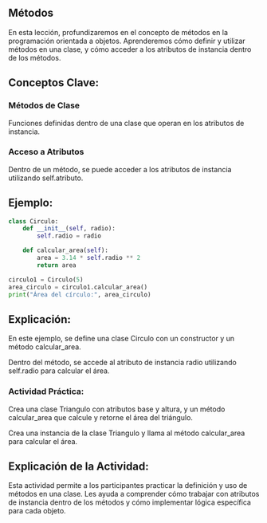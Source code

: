 ## Métodos

En esta lección, profundizaremos en el concepto de métodos en la programación orientada a objetos. Aprenderemos cómo definir y utilizar métodos en una clase, y cómo acceder a los atributos de instancia dentro de los métodos.

## Conceptos Clave:

### Métodos de Clase

Funciones definidas dentro de una clase que operan en los atributos de instancia.

### Acceso a Atributos 

Dentro de un método, se puede acceder a los atributos de instancia utilizando self.atributo.

## Ejemplo:

```python
class Circulo:
    def __init__(self, radio):
        self.radio = radio

    def calcular_area(self):
        area = 3.14 * self.radio ** 2
        return area

circulo1 = Circulo(5)
area_circulo = circulo1.calcular_area()
print("Área del círculo:", area_circulo)
```
## Explicación:

En este ejemplo, se define una clase Circulo con un constructor y un método calcular_area.

Dentro del método, se accede al atributo de instancia radio utilizando self.radio para calcular el área.

::: {.callout-important}
### Actividad Práctica:

Crea una clase Triangulo con atributos base y altura, y un método calcular_area que calcule y retorne el área del triángulo.

Crea una instancia de la clase Triangulo y llama al método calcular_area para calcular el área.
:::

## Explicación de la Actividad:

Esta actividad permite a los participantes practicar la definición y uso de métodos en una clase. Les ayuda a comprender cómo trabajar con atributos de instancia dentro de los métodos y cómo implementar lógica específica para cada objeto.

